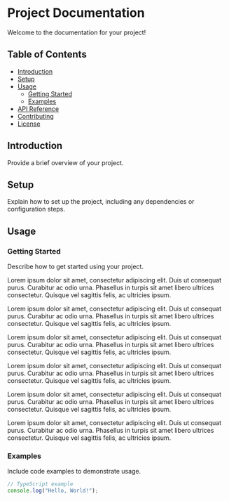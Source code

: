 # Project Documentation

Welcome to the documentation for your project!

## Table of Contents

- [Introduction](#introduction)
- [Setup](#setup)
- [Usage](#usage)
  - [Getting Started](#getting-started)
  - [Examples](#examples)
- [API Reference](#api-reference)
- [Contributing](#contributing)
- [License](#license)

## Introduction

Provide a brief overview of your project.

## Setup

Explain how to set up the project, including any dependencies or configuration steps.

## Usage

### Getting Started

Describe how to get started using your project.

Lorem ipsum dolor sit amet, consectetur adipiscing elit. Duis ut consequat purus. Curabitur ac odio urna. Phasellus in turpis sit amet libero ultrices consectetur. Quisque vel sagittis felis, ac ultricies ipsum.

Lorem ipsum dolor sit amet, consectetur adipiscing elit. Duis ut consequat purus. Curabitur ac odio urna. Phasellus in turpis sit amet libero ultrices consectetur. Quisque vel sagittis felis, ac ultricies ipsum.

Lorem ipsum dolor sit amet, consectetur adipiscing elit. Duis ut consequat purus. Curabitur ac odio urna. Phasellus in turpis sit amet libero ultrices consectetur. Quisque vel sagittis felis, ac ultricies ipsum.

Lorem ipsum dolor sit amet, consectetur adipiscing elit. Duis ut consequat purus. Curabitur ac odio urna. Phasellus in turpis sit amet libero ultrices consectetur. Quisque vel sagittis felis, ac ultricies ipsum.

Lorem ipsum dolor sit amet, consectetur adipiscing elit. Duis ut consequat purus. Curabitur ac odio urna. Phasellus in turpis sit amet libero ultrices consectetur. Quisque vel sagittis felis, ac ultricies ipsum.

Lorem ipsum dolor sit amet, consectetur adipiscing elit. Duis ut consequat purus. Curabitur ac odio urna. Phasellus in turpis sit amet libero ultrices consectetur. Quisque vel sagittis felis, ac ultricies ipsum.

### Examples

Include code examples to demonstrate usage.

```typescript
// TypeScript example
console.log("Hello, World!");
```
